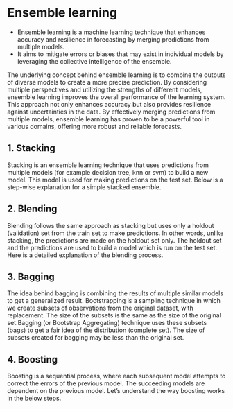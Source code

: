 # Ensemble learning
* Ensemble learning is a machine learning technique that enhances accuracy and resilience in forecasting by merging predictions from multiple models.
* It aims to mitigate errors or biases that may exist in individual models by leveraging the collective intelligence of the ensemble.

The underlying concept behind ensemble learning is to combine the outputs of diverse models to create a more precise prediction. By considering multiple perspectives and utilizing the strengths of different models, ensemble learning improves the overall performance of the learning system. This approach not only enhances accuracy but also provides resilience against uncertainties in the data. By effectively merging predictions from multiple models, ensemble learning has proven to be a powerful tool in various domains, offering more robust and reliable forecasts.

## 1. Stacking
Stacking is an ensemble learning technique that uses predictions from multiple models (for example decision tree, knn or svm) to build a new model. This model is used for making predictions on the test set. Below is a step-wise explanation for a simple stacked ensemble.

## 2. Blending
Blending follows the same approach as stacking but uses only a holdout (validation) set from the train set to make predictions. In other words, unlike stacking, the predictions are made on the holdout set only. The holdout set and the predictions are used to build a model which is run on the test set. Here is a detailed explanation of the blending process.

## 3. Bagging
The idea behind bagging is combining the results of multiple similar models to get a generalized result. Bootstrapping is a sampling technique in which we create subsets of observations from the original dataset, with replacement. The size of the subsets is the same as the size of the original set.Bagging (or Bootstrap Aggregating) technique uses these subsets (bags) to get a fair idea of the distribution (complete set). The size of subsets created for bagging may be less than the original set.

## 4. Boosting
Boosting is a sequential process, where each subsequent model attempts to correct the errors of the previous model. The succeeding models are dependent on the previous model. Let’s understand the way boosting works in the below steps.
